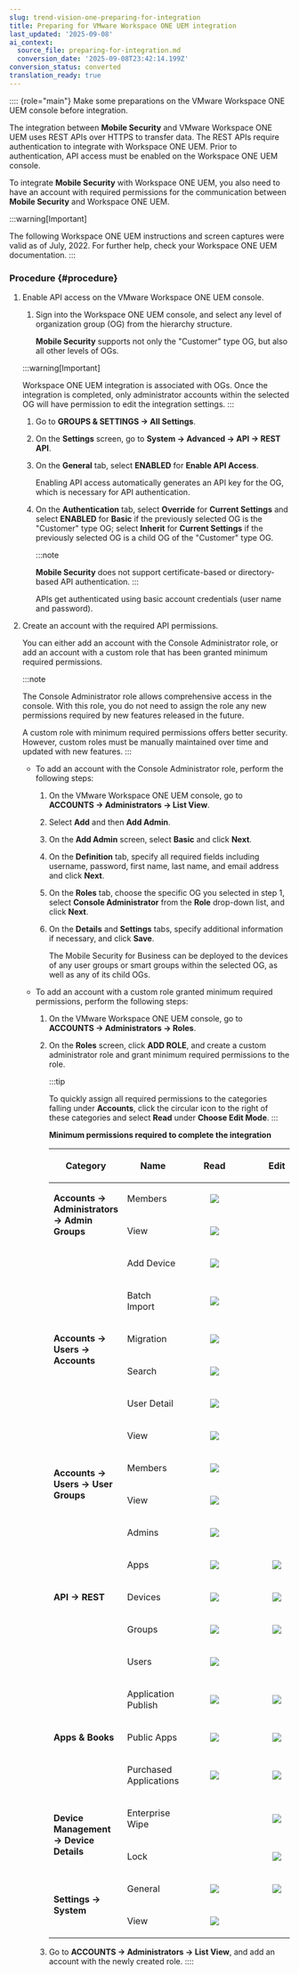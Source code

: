 ```yaml
---
slug: trend-vision-one-preparing-for-integration
title: Preparing for VMware Workspace ONE UEM integration
last_updated: '2025-09-08'
ai_context:
  source_file: preparing-for-integration.md
  conversion_date: '2025-09-08T23:42:14.199Z'
conversion_status: converted
translation_ready: true
---
```


:::: {role="main"}
Make some preparations on the VMware Workspace ONE UEM console before integration.

The integration between **Mobile Security** and VMware Workspace ONE UEM uses REST APIs over HTTPS to transfer data. The REST APIs require authentication to integrate with Workspace ONE UEM. Prior to authentication, API access must be enabled on the Workspace ONE UEM console.

To integrate **Mobile Security** with Workspace ONE UEM, you also need to have an account with required permissions for the communication between **Mobile Security** and Workspace ONE UEM.

:::warning[Important]

The following Workspace ONE UEM instructions and screen captures were valid as of July, 2022. For further help, check your Workspace ONE UEM documentation.
:::

### Procedure {#procedure}

1.  Enable API access on the VMware Workspace ONE UEM console.

    1.  Sign into the Workspace ONE UEM console, and select any level of organization group (OG) from the hierarchy structure.

        **Mobile Security** supports not only the "Customer" type OG, but also all other levels of OGs.

    :::warning[Important]

    Workspace ONE UEM integration is associated with OGs. Once the integration is completed, only administrator accounts within the selected OG will have permission to edit the integration settings.
    :::

    1.  Go to **GROUPS & SETTINGS → All Settings**.

    2.  On the **Settings** screen, go to **System → Advanced → API → REST API**.

    3.  On the **General** tab, select **ENABLED** for **Enable API Access**.

        Enabling API access automatically generates an API key for the OG, which is necessary for API authentication.

    4.  On the **Authentication** tab, select **Override** for **Current Settings** and select **ENABLED** for **Basic** if the previously selected OG is the "Customer" type OG; select **Inherit** for **Current Settings** if the previously selected OG is a child OG of the "Customer" type OG.

        :::note

        **Mobile Security** does not support certificate-based or directory-based API authentication.
        :::

        APIs get authenticated using basic account credentials (user name and password).

2.  Create an account with the required API permissions.

    You can either add an account with the Console Administrator role, or add an account with a custom role that has been granted minimum required permissions.

    :::note

    The Console Administrator role allows comprehensive access in the console. With this role, you do not need to assign the role any new permissions required by new features released in the future.

    A custom role with minimum required permissions offers better security. However, custom roles must be manually maintained over time and updated with new features.
    :::

    - To add an account with the Console Administrator role, perform the following steps:

      1.  On the VMware Workspace ONE UEM console, go to **ACCOUNTS → Administrators → List View**.

      2.  Select **Add** and then **Add Admin**.

      3.  On the **Add Admin** screen, select **Basic** and click **Next**.

      4.  On the **Definition** tab, specify all required fields including username, password, first name, last name, and email address and click **Next**.

      5.  On the **Roles** tab, choose the specific OG you selected in step 1, select **Console Administrator** from the **Role** drop-down list, and click **Next**.

      6.  On the **Details** and **Settings** tabs, specify additional information if necessary, and click **Save**.

          The Mobile Security for Business can be deployed to the devices of any user groups or smart groups within the selected OG, as well as any of its child OGs.

    - To add an account with a custom role granted minimum required permissions, perform the following steps:

      1.  On the VMware Workspace ONE UEM console, go to **ACCOUNTS → Administrators → Roles**.

      2.  On the **Roles** screen, click **ADD ROLE**, and create a custom administrator role and grant minimum required permissions to the role.

          :::tip

          To quickly assign all required permissions to the categories falling under **Accounts**, click the circular icon to the right of these categories and select **Read** under **Choose Edit Mode**.
          :::

          **Minimum permissions required to complete the integration**

          <table>
          <colgroup>
          <col style="width: 40%" />
          <col style="width: 20%" />
          <col style="width: 20%" />
          <col style="width: 20%" />
          </colgroup>
          <thead>
          <tr>
          <th><p>Category</p></th>
          <th><p>Name</p></th>
          <th>Read</th>
          <th>Edit</th>
          </tr>
          </thead>
          <tbody>
          <tr>
          <td rowspan="2"><strong>Accounts → Administrators → Admin Groups</strong></td>
          <td><p>Members</p></td>
          <td><figure>
          <img src="./images/circle_bk_min=GUID-39D946EA-9831-4579-B34C-8015F7A8ACDF=2=en-us=Low.webp" />
          </figure></td>
          <td> </td>
          </tr>
          <tr>
          <td><p>View</p></td>
          <td><figure>
          <img src="./images/circle_bk_min=GUID-39D946EA-9831-4579-B34C-8015F7A8ACDF=2=en-us=Low.webp" />
          </figure></td>
          <td> </td>
          </tr>
          <tr>
          <td rowspan="6"><p><strong>Accounts → Users → Accounts</strong></p></td>
          <td><p>Add Device</p></td>
          <td><figure>
          <img src="./images/circle_bk_min=GUID-39D946EA-9831-4579-B34C-8015F7A8ACDF=2=en-us=Low.webp" />
          </figure></td>
          <td> </td>
          </tr>
          <tr>
          <td><p>Batch Import</p></td>
          <td><figure>
          <img src="./images/circle_bk_min=GUID-39D946EA-9831-4579-B34C-8015F7A8ACDF=2=en-us=Low.webp" />
          </figure></td>
          <td> </td>
          </tr>
          <tr>
          <td><p>Migration</p></td>
          <td><figure>
          <img src="./images/circle_bk_min=GUID-39D946EA-9831-4579-B34C-8015F7A8ACDF=2=en-us=Low.webp" />
          </figure></td>
          <td> </td>
          </tr>
          <tr>
          <td><p>Search</p></td>
          <td><figure>
          <img src="./images/circle_bk_min=GUID-39D946EA-9831-4579-B34C-8015F7A8ACDF=2=en-us=Low.webp" />
          </figure></td>
          <td> </td>
          </tr>
          <tr>
          <td><p>User Detail</p></td>
          <td><figure>
          <img src="./images/circle_bk_min=GUID-39D946EA-9831-4579-B34C-8015F7A8ACDF=2=en-us=Low.webp" />
          </figure></td>
          <td> </td>
          </tr>
          <tr>
          <td><p>View</p></td>
          <td><figure>
          <img src="./images/circle_bk_min=GUID-39D946EA-9831-4579-B34C-8015F7A8ACDF=2=en-us=Low.webp" />
          </figure></td>
          <td> </td>
          </tr>
          <tr>
          <td rowspan="2"><p><strong>Accounts → Users → User Groups</strong></p></td>
          <td><p>Members</p></td>
          <td><figure>
          <img src="./images/circle_bk_min=GUID-39D946EA-9831-4579-B34C-8015F7A8ACDF=2=en-us=Low.webp" />
          </figure></td>
          <td> </td>
          </tr>
          <tr>
          <td><p>View</p></td>
          <td><figure>
          <img src="./images/circle_bk_min=GUID-39D946EA-9831-4579-B34C-8015F7A8ACDF=2=en-us=Low.webp" />
          </figure></td>
          <td> </td>
          </tr>
          <tr>
          <td rowspan="5"><p><strong>API → REST</strong></p></td>
          <td><p>Admins</p></td>
          <td><figure>
          <img src="./images/circle_bk_min=GUID-39D946EA-9831-4579-B34C-8015F7A8ACDF=2=en-us=Low.webp" />
          </figure></td>
          <td> </td>
          </tr>
          <tr>
          <td><p>Apps</p></td>
          <td><figure>
          <img src="./images/circle_bk_min=GUID-39D946EA-9831-4579-B34C-8015F7A8ACDF=2=en-us=Low.webp" />
          </figure></td>
          <td><figure>
          <img src="./images/circle_bk_min=GUID-39D946EA-9831-4579-B34C-8015F7A8ACDF=2=en-us=Low.webp" />
          </figure></td>
          </tr>
          <tr>
          <td><p>Devices</p></td>
          <td><figure>
          <img src="./images/circle_bk_min=GUID-39D946EA-9831-4579-B34C-8015F7A8ACDF=2=en-us=Low.webp" />
          </figure></td>
          <td><figure>
          <img src="./images/circle_bk_min=GUID-39D946EA-9831-4579-B34C-8015F7A8ACDF=2=en-us=Low.webp" />
          </figure></td>
          </tr>
          <tr>
          <td><p>Groups</p></td>
          <td><figure>
          <img src="./images/circle_bk_min=GUID-39D946EA-9831-4579-B34C-8015F7A8ACDF=2=en-us=Low.webp" />
          </figure></td>
          <td><figure>
          <img src="./images/circle_bk_min=GUID-39D946EA-9831-4579-B34C-8015F7A8ACDF=2=en-us=Low.webp" />
          </figure></td>
          </tr>
          <tr>
          <td><p>Users</p></td>
          <td><figure>
          <img src="./images/circle_bk_min=GUID-39D946EA-9831-4579-B34C-8015F7A8ACDF=2=en-us=Low.webp" />
          </figure></td>
          <td> </td>
          </tr>
          <tr>
          <td rowspan="3"><p><strong>Apps &amp; Books</strong></p></td>
          <td><p>Application Publish</p></td>
          <td><figure>
          <img src="./images/circle_bk_min=GUID-39D946EA-9831-4579-B34C-8015F7A8ACDF=2=en-us=Low.webp" />
          </figure></td>
          <td><figure>
          <img src="./images/circle_bk_min=GUID-39D946EA-9831-4579-B34C-8015F7A8ACDF=2=en-us=Low.webp" />
          </figure></td>
          </tr>
          <tr>
          <td><p>Public Apps</p></td>
          <td><figure>
          <img src="./images/circle_bk_min=GUID-39D946EA-9831-4579-B34C-8015F7A8ACDF=2=en-us=Low.webp" />
          </figure></td>
          <td><figure>
          <img src="./images/circle_bk_min=GUID-39D946EA-9831-4579-B34C-8015F7A8ACDF=2=en-us=Low.webp" />
          </figure></td>
          </tr>
          <tr>
          <td><p>Purchased Applications</p></td>
          <td><figure>
          <img src="./images/circle_bk_min=GUID-39D946EA-9831-4579-B34C-8015F7A8ACDF=2=en-us=Low.webp" />
          </figure></td>
          <td><figure>
          <img src="./images/circle_bk_min=GUID-39D946EA-9831-4579-B34C-8015F7A8ACDF=2=en-us=Low.webp" />
          </figure></td>
          </tr>
          <tr>
          <td rowspan="2"><p><strong>Device Management → Device Details</strong></p></td>
          <td><p>Enterprise Wipe</p></td>
          <td> </td>
          <td><figure>
          <img src="./images/circle_bk_min=GUID-39D946EA-9831-4579-B34C-8015F7A8ACDF=2=en-us=Low.webp" />
          </figure></td>
          </tr>
          <tr>
          <td><p>Lock</p></td>
          <td> </td>
          <td><figure>
          <img src="./images/circle_bk_min=GUID-39D946EA-9831-4579-B34C-8015F7A8ACDF=2=en-us=Low.webp" />
          </figure></td>
          </tr>
          <tr>
          <td rowspan="2"><strong>Settings → System</strong></td>
          <td><p>General</p></td>
          <td><figure>
          <img src="./images/circle_bk_min=GUID-39D946EA-9831-4579-B34C-8015F7A8ACDF=2=en-us=Low.webp" />
          </figure></td>
          <td><figure>
          <img src="./images/circle_bk_min=GUID-39D946EA-9831-4579-B34C-8015F7A8ACDF=2=en-us=Low.webp" />
          </figure></td>
          </tr>
          <tr>
          <td><p>View</p></td>
          <td><figure>
          <img src="./images/circle_bk_min=GUID-39D946EA-9831-4579-B34C-8015F7A8ACDF=2=en-us=Low.webp" />
          </figure></td>
          <td> </td>
          </tr>
          </tbody>
          </table>

      3.  Go to **ACCOUNTS → Administrators → List View**, and add an account with the newly created role.
::::
